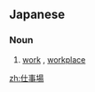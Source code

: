==Japanese==
{{ja-kanjitab|し|こと|k2=ごと|ば}}

===Noun===
{{ja-noun|しごとば}}

# [[work]] {{gloss|place where one is employed}}, [[workplace]]

[[zh:仕事場]]